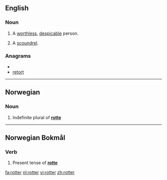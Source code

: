==English==

===Noun===
{{en-noun}}

# A [[worthless]], [[despicable]] person.
# {{British}} {{slang}} A [[scoundrel]].

===Anagrams===
* {{alphagram|eorrtt}}
* [[retort#English|retort]]

----

==Norwegian==

===Noun===
{{infl|no|noun form}}

# Indefinite plural of '''[[rotte]]'''

----

==Norwegian Bokmål==

===Verb===
{{infl|nb|verb form}}

# Present tense of '''[[rotte]]'''

[[fa:rotter]]
[[nl:rotter]]
[[vi:rotter]]
[[zh:rotter]]